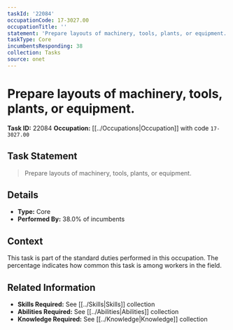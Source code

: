 ```yaml
---
taskId: '22084'
occupationCode: 17-3027.00
occupationTitle: ''
statement: 'Prepare layouts of machinery, tools, plants, or equipment.'
taskType: Core
incumbentsResponding: 38
collection: Tasks
source: onet
---
```

# Prepare layouts of machinery, tools, plants, or equipment.

**Task ID:** 22084
**Occupation:** [[../Occupations|Occupation]] with code `17-3027.00`

## Task Statement

> Prepare layouts of machinery, tools, plants, or equipment.

## Details

- **Type:** Core
- **Performed By:** 38.0% of incumbents

## Context

This task is part of the standard duties performed in this occupation. The percentage indicates how common this task is among workers in the field.

## Related Information

- **Skills Required:** See [[../Skills|Skills]] collection
- **Abilities Required:** See [[../Abilities|Abilities]] collection
- **Knowledge Required:** See [[../Knowledge|Knowledge]] collection
